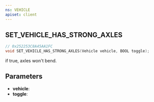 ```yaml
---
ns: VEHICLE
apiset: client
---
```

## SET_VEHICLE_HAS_STRONG_AXLES

```c
// 0x252253C8A45AA1FC
void SET_VEHICLE_HAS_STRONG_AXLES(Vehicle vehicle, BOOL toggle);
```

if true, axles won't bend.

## Parameters
* **vehicle**:
* **toggle**:
